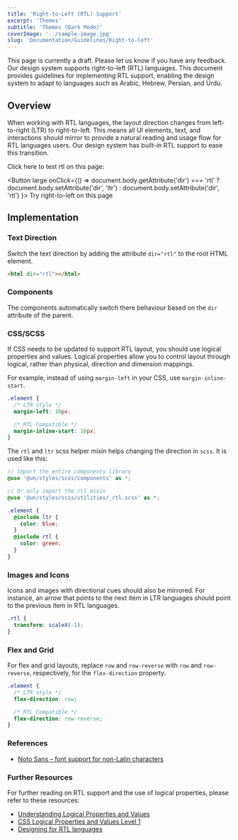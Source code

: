 ```yaml
---
title: 'Right-to-Left (RTL) Support'
excerpt: 'Themes'
subtitle: 'Themes (Dark Mode)'
coverImage: '../sample-image.jpg'
slug: 'Documentation/Guidelines/Right-to-left'
---
```


<BlockNotification title="Draft" kind="warning">
  This page is currently a draft. Please let us know if you have any feedback.
</BlockNotification>
Our design system supports right-to-left (RTL) languages. This document provides
guidelines for implementing RTL support, enabling the design system to adapt to languages
such as Arabic, Hebrew, Persian, and Urdu.

## Overview

When working with RTL languages, the layout direction changes from left-to-right (LTR) to right-to-left. This means all UI elements, text, and interactions should mirror to provide a natural reading and usage flow for RTL languages users. Our design system has built-in RTL support to ease this transition.

Click here to test rtl on this page:

<Button
  large
  onClick={() =>
    document.body.getAttribute('dir') === 'rtl'
      ? document.body.setAttribute('dir', 'ltr')
      : document.body.setAttribute('dir', 'rtl')
  }>
  Try right-to-left on this page
</Button>
## Implementation

### Text Direction

Switch the text direction by adding the attribute `dir="rtl"` to the root HTML element.

```html
<html dir="rtl"></html>
```

### Components

The components automatically switch there behaviour based on the `dir` attribute of the parent.

### CSS/SCSS

If CSS needs to be updated to support RTL layout, you should use logical properties and values. Logical properties allow you to control layout through logical, rather than physical, direction and dimension mappings.

For example, instead of using `margin-left` in your CSS, use `margin-inline-start`.

```css
.element {
  /* LTR style */
  margin-left: 10px;

  /* RTL Compatible */
  margin-inline-start: 10px;
}
```

The `rtl` and `ltr` scss helper mixin helps changing the direction in `scss`. It is used like this:

```scss
// Import the entire components library
@use '@un/styles/scss/components' as *;

// Or only import the rtl mixin
@use '@un/styles/scss/utilities/_rtl.scss' as *;

.element {
  @include ltr {
    color: blue;
  }
  @include rtl {
    color: green;
  }
}
```

### Images and Icons

Icons and images with directional cues should also be mirrored. For instance, an arrow that points to the next item in LTR languages should point to the previous item in RTL languages.

```css
.rtl {
  transform: scaleX(-1);
}
```

### Flex and Grid

For flex and grid layouts, replace `row` and `row-reverse` with `row` and `row-reverse`, respectively, for the `flex-direction` property.

```css
.element {
  /* LTR style */
  flex-direction: row;

  /* RTL Compatible */
  flex-direction: row-reverse;
}
```

### References

- [Noto Sans – font support for non-Latin characters](/documentation/guidelines/typography)

### Further Resources

For further reading on RTL support and the use of logical properties, please refer to these resources:

- [Understanding Logical Properties and Values](https://developer.mozilla.org/en-US/docs/Web/CSS/CSS_Logical_Properties)
- [CSS Logical Properties and Values Level 1](https://www.w3.org/TR/css-logical-1/)
- [Designing for RTL languages](https://material.io/design/usability/bidirectionality.html)
